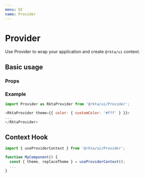 ```yaml
---
menu: UI
name: Provider
---
```



# Provider

Use Provider to wrap your application and create `@rkta/ui` context.

## Basic usage

### Props

<Props of={Provider} />

### Example

```javascript
import Provider as RktaProvider from '@rkta/ui/Provider';

<RktaProvider theme={{ color: { customColor: '#fff' } }}>
...
</RktaProvider>
```

## Context Hook

```javascript
import { useProviderContext } from '@rkta/ui/Provider';

function MyComponent() {
  const { theme, replaceTheme } = useProviderContext();
  ...
}
```
